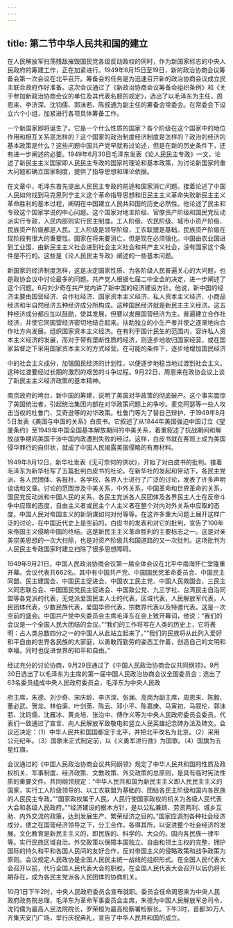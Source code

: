 ```yaml
---
---
---
```

title: 第二节中华人民共和国的建立
---



在人民解放军扫荡残敌摧毁国民党各级反动政权的同时，作为新国家标志的中央人民政府的筹建工作，正在加紧进行。1949年6月15日至19日，新的政治协商会议筹备会第一次会议在北平召开。筹备会的任务是为迅速召开新的政治协商会议成立民主联合政府作好准备。这次会议通过了《新政治协商会议筹备会组织条例》和《关于参加新政治协商会议的单位及其代表名额的规定》，选出了以毛泽东为主任，周恩来、李济深、沈钧儒、郭沫若、陈叔通为副主任的筹备会常委会。在常委会下设立六个小组，加紧进行各项具体筹备工作。

一个新国家即将诞生了。它是一个什么性质的国家？各个阶级在这个国家中的地位作用和相互关系是怎样的？这个国家的政治制度经济制度是怎样的？政治的经济的基本政策是什么？这些问题中国共产党早就有过论述，但是在新的历史条件下，还有进一步阐述的必要。1949年6月30日毛泽东发表《论人民民主专政》一文，论述了新民主主义国家即人民民主专政的国家的理论和基本政策，为讨论新国家的重大问题和确立国家制度，提供了指导思想和理论依据。

在文章中，毛泽东首先提出人民民主专政的前途和国家消亡问题。接着论述了中国人民如何找到马克思列宁主义这个革命指导思想和旧民主主义革命失败新民主主义革命胜利的基本过程，阐明在中国建立人民共和国的历史必然性。他论述了民主和专政这个国家学说的中心问题。这个国家对地主阶级、官僚资产阶级和国民党反动派实行专政，人民内部则实行民主制度。工人阶级、农民阶级、城市小资产阶级、民族资产阶级都是人民。工人阶级是领导阶级，工农联盟是基础。民族资产阶级在现阶段有很大的重要性。国家在将来要消亡，但是现在必须强化。中国由农业国进到工业国，由新民主主义社会进到社会主义社会和共产主义社会，没有国家这个条件是不行的。这些是《论人民民主专政》阐述的一些基本问题。

新国家的经济制度怎样，这是决定国家性质、为各阶级人民普遍关心的大问题，也是政协会议中讨论最多的问题。共产党人根据七届二中全会的决定，进一步阐述了这个问题。6月刘少奇在共产党内讲了新中国的经济建设方针。他说，新中国的经济主要由国营经济、合作社经济、国家资本主义经济、私人资本主义经济、小商品经济和半自然经济五种经济成分所构成。这种国民经济就是新民主主义经济。这五种经济成分都应加以鼓励，使其发展，但要以发展国营经济为主。普遍建立合作社经济，并使它同国营经济密切地结合起来。扶助独立的小生产者并使之逐渐地向合作社方向发展。组织国家资本主义经济。在有利于国计民生的范围内，容许私人资本主义经济的发展，而对于带有垄断性质的经济，则逐步地收归国家经营，或在国家监督之下采用国家资本主义的方式经营。在可能的条件下，逐步地增加国民经济

中的社会主义成分，加强国民经济的计划性，以便逐步地稳当地过渡到社会主义。这种过渡要经过长期的激烈的艰苦的斗争过程。9月22日，周恩来在政协会议上谈了新民主主义经济政策的基本精神。

南京政府的垮台，新中国的筹建，说明了美国对华政策的彻底破产。这个事实震惊了美国统治者，引起统治集团内部在对华政策问题上的争吵。麦克阿瑟等一些人攻击当权的杜鲁门、艾奇逊等的对华政策。杜鲁门等为了替自己辩护，于1949年8月5日发表《美国与中国的关系》白皮书。它叙述了从1844年美国强迫中国订立《望厦条约》至1949年中国全国基本解放期间的中美关系，着重叙述了抗战期间和解放战争期间美国干涉中国内政遭到失败的经过。这样，白皮书就在客观上成为美国侵华罪行的自供状，就成了中国人民揭露美国侵略的有用材料。

1949年8月12日，新华社发表《无可奈何的供状》，开始了对白皮书的批判。接着毛泽东为新华社写了五篇批判白皮书的社论。在新华社的发起和带动下，各民主党派、各人民团体、各报社、各学校、各界人士进行了广泛的讨论，发表了许多声明谈话和文章。讨论的范围涉及中美关系，中外关系，中国革命和世界革命的关系，国民党反动派和中国人民的关系，各民主党派各人民团体及各界民主人士在反帝斗争中应取的态度，自由主义者或民主个人主义者在整个对内对外关系中应取的态度，中国人民对帝国主义的新阴谋如何对付等等。在这许多重大问题上展开这样广泛的讨论，在中国近代史上是空前的。白皮书的发表和对它的批判，宣告了100年来帝国主义侵略中国的终结。这是新民主主义革命胜利的主要标志之一。这是对亲美崇美思想的一次大扫除，也是对资产阶级共和国道路的又一次批判。这场批判为人民民主专政国家时建立扫除了很多思想障碍。

1949年9月21日，中国人民政治协商会议第一届全体会议在北平中南海怀仁堂隆重开幕。会议代表共662名。其中有中国共产党、中国国民党革命委员会、中国民主同盟、民主建国会、中国民主促进会、中国农工民主党、中国人民救国会、三民主义同志联合会、中国国民党民主促进会、中国致公党、九三学社、台湾民主自治同盟等各党派的代表，无党派爱国民主人士的代表，区域代表，人民解放军代表，人民团体代表，少数民族代表，爱国华侨代表，宗教界代表以及特邀代表。这是一次空前的盛会。中国共产党中央委员会主席毛泽东在会上致开幕词，他说：“我们的会议是一个全国人民大团结的会议。”“我们的工作将写在人类的历史上，它将表明：占人类总数四分之一的中国人从此站立起来了。”“我们的民族将从此列入爱好和平自由的世界各民族的大家庭，以勇敢而勤劳的姿态工作着，创造自己的文明和幸福，同时也促进世界的和平和自由。”

经过充分的讨论协商，9月29日通过了《中国人民政治协商会议共同纲领》。9月30日选出了以毛泽东为主席的第一届中国人民政治协商会议全国委员会；选出了63名委员组成中央人民政府委员会，毛泽东为中央人民政

府主席，朱德、刘少奇、宋庆龄、李济深、张澜、高岗为副主席，周恩来、陈毅、董必武、贺龙、林伯渠、叶剑英、陈云、邓小平、陈嘉庚、马寅初、马叙伦、郭沫若、沈钧儒、沈雁冰、黄炎培、张治中、傅作义等为中央人民政府委员会委员。代表们一致通过了宣言、向人民解放军致敬电和竖立人民英雄纪念碑办法及碑文。会议还决定：（1）中华人民共和国国都定于北平，并把北平改名为北京。（2）采用公元纪年。（3）国歌未正式制定前，以《义勇军进行曲》为国歌。（4）国旗为五星红旗。

会议通过的《中国人民政治协商会议共同纲领》规定了中华人民共和国的性质及政权机关、军事制度、经济政策、文教政策、外交政策的总原则，是具有临时宪法性质的重要文件。共同纲领规定：“中华人民共和国为新民主主义即人民民主主义的国家，实行工人阶级领导的、以工农联盟为基础的、团结各民主阶级和国内各民族的人民民主专政。”“国家政权属于人民。人民行使国家政权的机关为各级人民代表大会和各级人民政府。”“经济建设的根本方针，是以公私兼顾、劳资两利、城乡互助、内外交流的政策，达到发展生产、繁荣经济之目的。”国家应调剂各种社会经济成分，使之在国营经济领导之下，分工合作，各得其所，以促进整个社会经济的发展。文化教育是新民主主义的，即民族的、科学的、大众的。国内各民族一律平等。实行民族区域自治。外交政策以保障本国独立、自由和领土主权的完整，拥护国际的持久和平和各国人民间的友好合作，反对帝国主义的侵略政策和战争政策为原则。会议规定人民政协是全国人民民主统一战线的组织形式。在全国人民代表大会召开以前，代行全国人民代表大会的职权。在全国人民代表大会召开以后仍将长期存在，成为各民主党派各人民团体的协商机关。

10月1日下午2时，中央人民政府委员会宣布就职。委员会任命周恩来为中央人民政府政务院总理，毛泽东为革命军事委员会主席，朱德为中国人民解放军总司令，沈钧儒为最高人民法院院长，罗荣桓为最高检察署检察长。下午3时，首都30万人齐集天安门广场，举行庆祝典礼，宣告了中华人民共和国的成立。